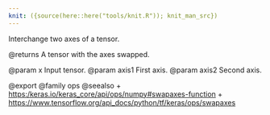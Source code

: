 ```yaml
---
knit: ({source(here::here("tools/knit.R")); knit_man_src})
---
```

Interchange two axes of a tensor.

@returns
    A tensor with the axes swapped.

@param x Input tensor.
@param axis1 First axis.
@param axis2 Second axis.

@export
@family ops
@seealso
+ <https:/keras.io/keras_core/api/ops/numpy#swapaxes-function>
+ <https://www.tensorflow.org/api_docs/python/tf/keras/ops/swapaxes>

